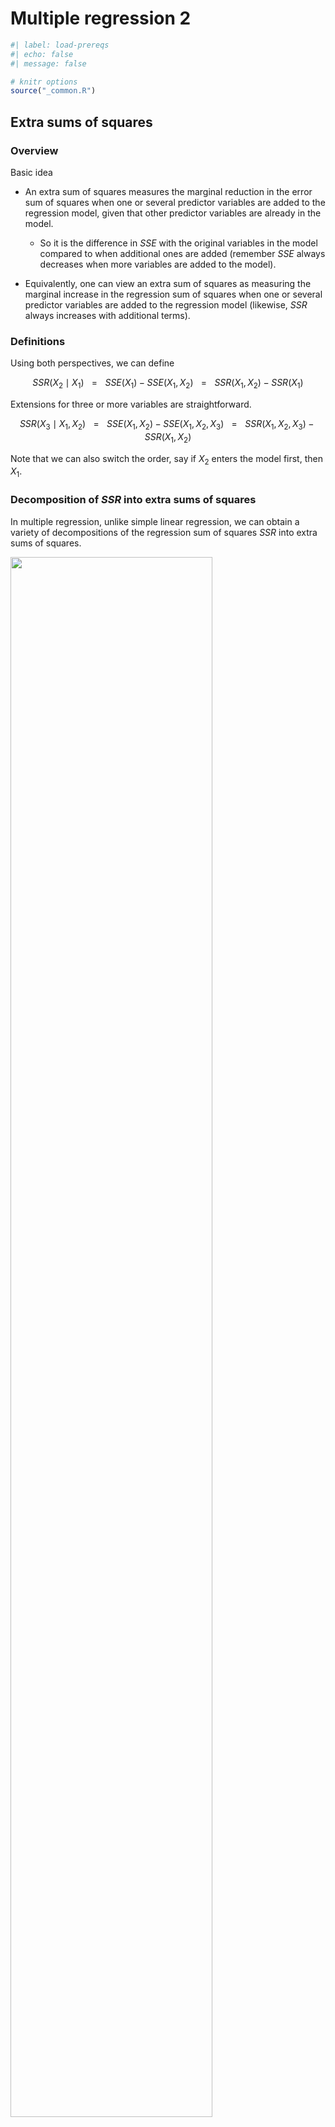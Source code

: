 # Multiple regression 2

```r
#| label: load-prereqs
#| echo: false
#| message: false

# knitr options
source("_common.R")

```

<!-- % define LaTeX macros (/shortcuts) -->

<!-- % define vector (without parentheses, so when writing out in like a definition) of the form X_1, ..., X_n, where X and n are variable. NOTE: to call use $\vecn{X}{n}$ -->

\newcommand{\vecn}[2]{#1_1, \ldots, #1_{#2}}

<!-- % shortcut for ~ 'Named dist ' in normal font with space before parameters would go -->

\newcommand{\follow}[1]{\sim \text{#1}\,}

<!-- % (followsp is short for 'follow special') shortcut that can be used for iid or ind ~ 'Named dist ' in normal font with space before parameters would go -->

\newcommand{\followsp}[2]{\overset{#1}\sim \text{#2}\,}

<!-- % define independence symbol (it basically makes two orthogonal symbols very close to each other. The number of \! controls the space between each of the orthogonal symbols) -->

\newcommand{\ind}{\perp \!\!\! \perp}

<!-- % shortcut for Cov(X,Y) with formatting for Cov -->

\newcommand{\cov}[1]{\mathrm{Cov}(#1)}

<!-- % shortcut for Corr(X,Y) with formatting for Corr -->

\newcommand{\corr}[1]{\mathrm{Corr}(#1)}

<!-- % shortcut for non-italic e in math mode -->

\newcommand{\e}{\mathrm{e}}

<!-- % shortcut for matrix notation -->

\newcommand{\mat}[3]{\underset{#2 \times #3}{\boldsymbol{#1}}}

## Extra sums of squares

### Overview

Basic idea

- An extra sum of squares measures the marginal reduction in the error sum of squares when one or several predictor variables are added to the regression model, given that other predictor variables are already in the model.

    - So it is the difference in $SSE$ with the original variables in the model compared to when additional ones are added (remember $SSE$ always decreases when more variables are added to the model).

- Equivalently, one can view an extra sum of squares as measuring the marginal increase in the regression sum of squares when one or several predictor variables are added to the regression model (likewise, $SSR$ always increases with additional terms).

### Definitions

Using both perspectives, we can define

$$SSR(X_2 \mid X_1) \hspace{10pt} = \hspace{10pt} SSE(X_1) - SSE(X_1, X_2)  \hspace{10pt} = \hspace{10pt} SSR(X_1, X_2) - SSR(X_1)$$

Extensions for three or more variables are straightforward. 

$$SSR(X_3 \mid X_1, X_2) \hspace{10pt} = \hspace{10pt} SSE(X_1, X_2) - SSE(X_1, X_2, X_3)  \hspace{10pt} = \hspace{10pt} SSR(X_1, X_2, X_3) - SSR(X_1, X_2)$$

Note that we can also switch the order, say if $X_2$ enters the model first, then $X_1$.

### Decomposition of $SSR$ into extra sums of squares

In multiple regression, unlike simple linear regression, we can obtain a variety of decompositions of the regression sum of squares $SSR$ into extra sums of squares.

![](files/images/ssr-decomposition-formulas.png){width="80%"}

![](files/images/ssr-decomposition-visualized.png){width="80%"}

![](files/images/ssr-many-decompositions.png){width="80%"}

It is obvious that the number of possible decompositions becomes vast as the number of $X$ variables in the regression model increases.

### ANOVA table containing decomposition of $SSR$

ANOVA tables can be constructed containing decompositions of the regression sum of squares into extra sums of squares.

![](files/images/ssr-decomposition-anova-table.png){width="80%"}


Note that each extra sum of squares involving a single extra $X$ variable has associated with it one degree of freedom. The resulting mean squares are constructed as usual.

$$MSR(X_2 \mid X_1) = \frac{SSR(X_2 \mid X_1)}{1}$$

Extra sums of squares involving two extra $X$ variables, such as $SSR(X_2, X_3 \mid X_1)$, have two degrees of freedom associated with them. This follows because we can express such an extra sum of squares as a sum of two extra sums of squares, each associated with one df. For example, by definition of the extra sums of squares, we have

$$SSR(X_2, X_3 \mid X_1) = SSR(X_2 \mid X_1) + SSR(X_3 \mid X_1, X_2)$$

The mean square is therefore obtained as follows:

$$MSR(X_2, X_3 \mid X_1) = \frac{SSR(X_2, X_3 \mid X_1)}{2}$$

Many computer regression packages provide decompositions of $SSR$ into single-degree-of-freedom extra sums of squares, usually in the order in which the $X$ variables are entered into the model. Thus, if the $X$ variables are entered in the order $X_1$, $X_2$, $X_3$, the extra Sums of squares given in the output are:

$$
\begin{align*}
&SSR(X_1)\\
&SSR(X_2 \mid X_1)\\
&SSR(X_3 \mid X_1, X_2)\\
\end{align*}
$$

If an extra sum of squares involving several extra $X$ variables is desired, it can be obtained by summing appropriate single-degree-of-freedom extra sums of squares.

The reason why extra sums of squares are of interest is that they occur in a variety of tests about regression coefficients where the question of concern is whether certain $X$ variables can be dropped from the regression model.

Demo

```r

# NOTE: generating a single dataset to use for many of the following examples

# generate predictor data
# -> num_x number of base predictors (assumed known; generated from same dist)
# -> num_noise unimportant predictors (placed at end)
n <- 50
num_x <- 2
num_noise <- 1
X <- sapply(1:(num_x+num_noise), function(i) {rnorm(n = n, mean = 0, sd = 3)}) %>%
  cbind(rep(1, n), .)

# set betas according to which ones are noise (and intercept)
betas <- c(1, rep(2, num_x), rep(0, num_noise))

# generate mean response and add random error
Y <- X %*% betas + rnorm(n, mean = 0, sd = 3)

```

Verify the $SS$ given in `anova()` are conditional.

```r

# combine data
data_sample <- cbind(Y, X[, -1]) %>% 
  data.frame
colnames(data_sample) <- c("Y", paste0("X", 1:sum(num_x, num_noise)))

# fit models
mod_1 <- lm(Y ~ X1, data_sample)
mod_12 <- lm(Y ~ X1 + X2, data_sample)
mod_123 <- lm(Y ~ X1 + X2 + X3, data_sample)

# get anova table
anova(mod_123) %>% tidy

# verify conditional sum of squares

# -> just X1 in the model
compare(mod_123 %>% anova %>% tidy %>% filter(term == "X1") %>% pull(sumsq),
        mod_1 %>% anova %>% tidy %>% filter(term == "X1") %>% pull(sumsq))

# X2 in the model after X1 already in model
compare(mod_123 %>% anova %>% tidy %>% filter(term == "X2") %>% pull(sumsq),
        mod_12 %>% anova %>% tidy %>% filter(term == "X2") %>% pull(sumsq))

```

## Use of extra sums of squares in tests for regression coefficients

![](files/images/test-betak-ss.png){width="80%"}

- The $F^*$ test statistic here to test whether or not $\beta_k = 0$ is called a *partial F test statistic *to distinguish it from the *overall* $F^*$ *statistic* that @sec-f-test-overall for testing whether *all* $\beta_k = 0$.

![](files/images/test-several-betak-ss.png){width="80%"}

Note

- For testing whether a single $\beta_k$ equals zero, two equivalent test statistics are available: the $t^*$ test statistic and the $F^*$ general linear test statistic.

- When testing whether several $\beta_k$ equal zero, only the general linear test statistic $F^*$ is available.

Demo

- Verify $(t^*)^2 = F^*$

```r

# verify t-stat^2 = F-stat for SAME order of model
t_stat <- mod_12 %>% tidy %>% filter(term == "X2") %>% pull(statistic) # middle step cause compare() being weird
compare(t_stat %>% raise_to_power(2),
        mod_12 %>% anova %>% tidy %>% filter(term == "X2") %>% pull(statistic))

```

## Summary of tests concerning regression coefficients

![](files/images/summary-tests-reg-coefs.png){width="80%"}

Verify order doesn't matter for estimates / t-tests, but order (in the sense of what is already included in the model does matter).

```r

# verify order doesn't matter for t-tests

# fit model in different order
mod_21 <- lm(Y ~ X2 + X1, data_sample)

# same estimate and t-test statistic
compare(mod_12 %>% tidy %>% arrange(term), mod_21 %>% tidy %>% arrange(term))

# just different decomposition of SS
compare(mod_12 %>% anova %>% tidy %>% arrange(term),
        mod_21 %>% anova %>% tidy %>% arrange(term))

# verify what is included previpously in model matters for F tests

# -> same order model is necessary because F-test is different for X2 | X1 (second) vs X2 (first) --> should be different
compare(mod_12 %>% anova %>% tidy %>% filter(term == "X2") %>% pull(statistic),
        mod_21 %>% anova %>% tidy %>% filter(term == "X2") %>% pull(statistic))

# but X3 | X1, X2 should be same as X3 | X2, X1
mod_213 <- lm(Y ~ X2 + X1 + X3, data_sample)

compare(mod_123 %>% anova %>% tidy %>% filter(term == "X3") %>% pull(statistic),
        mod_213 %>% anova %>% tidy %>% filter(term == "X3") %>% pull(statistic))

```

## Coefficient of partial determination

The coefficient of multiple determination, $R^2$, measures the proportionate reduction in the variation of $Y$ achieved by the introduction of the entire set of $X$ variables considered in the model.

A coefficient of partial determination, in contrast, measures the marginal contribution of one $X$ variable when all others are already included in the model.

![](files/images/coef-partial-det.png){width="80%"}

Demo 

```r

# fit model with just X1
mod_1 <- lm(Y ~ X1, data_sample)

# use model with X1 and X2 (already fit from above)

# calculate R^2_{Y2|1} = SSR(X2|X1) / SSE(X1)
# -> reduction in SSE when X2 is added to the model relative to when only X1 in the model (just numerator in regression sum of squares perspective)
SSR_X2_given_X1 <- anova(mod_12) %>% tidy %>% filter(term == "X2") %>% pull(sumsq) 
SSE_X1 <- anova(mod_1) %>% tidy %>% filter(term == "Residuals") %>% pull(sumsq) 

# another way to calculate (from the comments)
# -> adjust X2 and Y for the linear relationship to X1 to just get the added affect of X2

# use mod_1

# regress X2 on X1
mod_X2X1 <- lm(X2 ~ X1, data_sample)

# regress residuals on each other
mod_resids <- lm(resid(mod_1) ~ resid(mod_X2X1))

# extract R^2
compare(SSR_X2_given_X1 / SSE_X1, mod_resids %>% glance %>% pull(r.squared))

# show added variable plot -> strong linear relationship is evident after adjusting for X1
plot(x = resid(mod_1), y = resid(mod_X2X1))

```

## Standardized regression model {#sec-standardized-reg-model}

NOTE: Writing notes here just to be aware of it, but not going to demo it cause doesn't seem to be standard practice in R.

### Overview 

A standardized form of the general multiple regression model @ge-lin-mod is employed to control roundoff errors in normal equations calculations and to permit comparisons ofthe estimated regression coefficients in common units.

Roundoff errors

- Roundoff errors tend to enter normal equations calculations primarily when the inverse of $\boldsymbol{X'X}$is taken. These are magnified when calculating $\boldsymbol{\beta}$ and other statistics.

- The danger of serious roundoff errors in $\boldsymbol{(X'X)}^{-1}$ is particularly great when (1) $\boldsymbol{X'X}$ has a determinant that is close to zero and/or (2) the elements of $\boldsymbol{X'X}$ differ substantially in order of magnitude (say 10 and 10^6.

- The transformation to obtain the standardized regression model, called the *correlation transformation*, makes all entries in the $\boldsymbol{X'X}$ matrix for the transformed variablesf all between -1 and 1 inclusive, so that the calculation of the inverse matrix becomes much less subject to roundoff errors due to dissimilar orders of magnitudes than with the original variables.

- Although, in order to avoid the computational difficulties inherent in inverting the $\boldsymbol{X'X}$ matrix, many statistical packages use an entirely different computational approach that involves decomposing the $\boldsymbol{X}$ matrix into a product of several matrices with special properties.

    - [Site](https://genomicsclass.github.io/book/pages/qr_and_regression.html) explaining QR decomposition and how it relates to LSE.

Lack of comparability of regression coefficients

- A second difficulty with the nonstandardized multiple model is that ordinarily regression coefficients cannot be compared because of differences in the units involved. For example if $X_1$ is in dollars and $X_2$ is in thousands of dollars, simply comparing the relative magnitudes of $\hat{\beta_1}$ and $\hat{\beta}_2$ to get an idea of importance can be misleading.

Correlation transformation

![](files/images/correlation-transformation.png){width="80%"}

- Use of the standardized variables above (the typical standardization process) without the correlation transformation modification above will lead to the same standardized regression coefficients resulting from the correlation-transformed variables. However, the elements of the $\boldsymbol{X'X}$ matrix will not then be bounded between -1 and 1.

Standardized regression model

![](files/images/standardized-reg-mod.png){width="50%"}

- Some more results about what the $\boldsymbol{\beta}$ is and some intermediate calculations.

## Multicollinearity and its effects

### Setup

In multiple regression analysis, the nature and significance of the relations between the predictor or explanatory variables and the response variable are often of particular interest Some questions frequently asked are:

1. What is the relative importance of the effects of the different predictor variables?

2. What is the magnitude of the effect of a given predictor variable on the response variable?

3. Can any predictor variable be dropped from the model because it has little or no effect on the response variable?

4. Should any predictor variables not yet included in the model be considered for possible inclusion?

If the predictor variables included in the model are (l) uncorrelated among themselves and (2) uncorrelated with any other predictor variables that are related to the response variable but are omitted from the model, relatively simple answers can be given to these questions. Unfortunately in non-experimental studies this is often not the case.

When the predictor variables are correlated among themselves, *multicollinearity* among them is said to exist. This creates a variety of problems, but we will first explore the uncorrelated case first.

### Uncorrelated predictor variables

Suppose we have two predictor variables, $X_1$ and $X_2$, which are uncorrelated.

Observation and results

- Observation: Estimated coefficient $\hat{\beta}_1$ will be the same REGARDLESS of whether $X_2$ is included in the model (in any order). Same for $\hat{\beta}_2$ and $X_1$.

    - *Generalized result: When the predictor variables are uncorrelated, the effects ascribed to them by a first-order regression model are the same no matter which other of these predictor variables are included in the model.*
    
    - This is a strong argument for controlled experiments whenever possible, since experimental control permits choosing the levels of the predictor variables so as to make these variables uncorrelated.
    
- Observation: The extra sum of squares $SSR(X_2 \mid X_1)$ equals the regression sum of squares $SSR(X_2)$ when only $X_2$ is in the regression model. Same for $X_1$.

    - *Generalized result: When two or more predictor variables are uncorrelated, the marginal contribution of one predictor variable in reducing the error sum of squares when the other predictor variables are in the model is exactly the same as when this predictor variable is in the model alone.*
    
   - Note that this can be seen in the formulas for the $\hat{\beta}_i$s.
   
Demo

::: panel-tabset

#### Perfectly uncorrelated

```r

# perfectly uncorrelated

# not sure how to generate or transform to perfectly uncorrelated predictor variables

# so using this found dataset (https://online.stat.psu.edu/stat501/lesson/12/12.2)
data_sample <- tribble(
  ~X1,	~X2, ~Y,
  -1,	1,	91,
  -1,	2,	107,
  -1,	3,	101,
  -1,	4,	121,
  -1,	5,	95,
  0,	7,	84,
  0,	8,	108,
  0,	9,	102,
  0,	10,	98,
  1,	1,	73,
  1,	2,	75,
  1,	3,	102,
  1,	4,	94,
  1,	5,	113
)
data_sample %>% select(starts_with("X")) %>% cor

```

```r

# fit models and compare coefficients
mod_1 <- lm(Y ~ X1, data_sample)
mod_12 <- lm(Y ~ X1 + X2, data_sample)
mod_2 <- lm(Y ~ X2, data_sample)

compare(mod_1 %>% tidy %>% filter(term == "X1") %>% pull(estimate),
        mod_12 %>% tidy %>% filter(term == "X1") %>% pull(estimate))

compare(mod_2 %>% tidy %>% filter(term == "X2") %>% pull(estimate),
        mod_12 %>% tidy %>% filter(term == "X2") %>% pull(estimate))

# compare extra sum of squares when variable included previously
compare(mod_2 %>% anova %>% tidy %>% filter(term == "X2") %>% pull(sumsq),
        mod_12 %>% anova %>% tidy %>% filter(term == "X2") %>% pull(sumsq))

```

#### Practically uncorrelated

```r

# practically uncorrelated

# try to generate uncorrelated predictor variables
n <- 50
mu <- c(0, 0)
sigma <- 3 * matrix(data = c(1,0,0,1), ncol = 2)
X <- MASS::mvrnorm(n = n, mu = mu, Sigma = sigma)
cor(X)
X %<>% cbind(rep(1, n), .)

# set betas according to which ones are noise (and intercept)
betas <- c(2, 2, 2)

# generate mean response and add random error
Y <- X %*% betas + rnorm(n, mean = 0, sd = 3)

```

```r

# combine data
data_sample <- cbind(Y, X[, -1]) %>% 
  data.frame
colnames(data_sample) <- c("Y", paste0("X", 1:(length(betas)-1)))

# fit models and compare coefficients
mod_1 <- lm(Y ~ X1, data_sample)
mod_12 <- lm(Y ~ X1 + X2, data_sample)

compare(mod_1 %>% tidy %>% filter(term == "X1") %>% pull(estimate),
        mod_12 %>% tidy %>% filter(term == "X1") %>% pull(estimate))

```

:::

### Perfectly correlated predictors

Results of trivial example from book: 

- For a model with two predictors, there is an infinite set of response functions (surfaces) that generate the same set of fitted values where they intersect, but totally different ones when not. 

Two implications of above example:

1. The perfect relation between $X_1$ and $X_2$ did not inhibit our ability to obtain a good fit to the data.

2. Since many different response functions provide the same good fit, we cannot interpret anyone set of regression coefficients as reflecting the effects of the different predictor variables 9in terms of magnitude and direction).

Demo

::: panel-tabset

#### Perfectly correlated

```r

# generate a single vector and transform
n <- 50
X <- rnorm(n, mean = 0, sd = 3) %>% data.frame(X1 = .)
X %<>% mutate(X2 = 3*X1)
cor(X)
X %<>% cbind(rep(1, n), .)

# set betas according to which ones are noise (and intercept)
betas <- c(2, 2, 2)

# generate mean response and add random error
Y <- as.matrix(X) %*% betas + rnorm(n, mean = 0, sd = 3)

```

```r

# combine data
data_sample <- cbind(Y, X[, -1]) %>% 
  data.frame
colnames(data_sample) <- c("Y", paste0("X", 1:(length(betas)-1)))

# fit model with both variables
mod_12 <- lm(Y ~ X1 + X2, data_sample)

summary(mod_12)

```

Second coefficient doesn't even get estimated.

#### Practically super correlated

```r

# generate a single vector and transform + slight noise
n <- 50
X <- rnorm(n, mean = 0, sd = 3) %>% data.frame(X1 = .)
X %<>% mutate(X2 = 3*X1)
X$X2 <- X$X2 + rnorm(n = n, mean = 0, sd = 0.01)
cor(X)
X %<>% cbind(rep(1, n), .)

# set betas according to which ones are noise (and intercept)
betas <- c(2, 2, 2)

# generate mean response and add random error
Y <- as.matrix(X) %*% betas + rnorm(n, mean = 0, sd = 3)

```

```r

# combine data
data_sample <- cbind(Y, X[, -1]) %>% 
  data.frame
colnames(data_sample) <- c("Y", paste0("X", 1:(length(betas)-1)))

# fit model with both variables
mod_12 <- lm(Y ~ X1 + X2, data_sample)

summary(mod_12)

```

Super inflated standard errors and wildly different estimates than the $\beta$s.

:::

### Effects of multicollinearity

Summary of related effects of multicollinearity

1. Multicollinearity doesn't affect prediction.

- The fact that some or all predictor variables are correlated among themselves does not, in general, inhibit our ability to obtain a good fit nor does it tend to affect inferences about mean responses or predictions of new observations, provided these inferences are made within the region of observations.

- $MSE$ still gets steadily reduced as more variables are added.

![](files/images/mse-highly-correlated.png){width="50%"}

- And the precision of fitted values within the range of the observations on the predictor variables does not worsen with the addition of correlated predictor variables into the regression model (even despite the inflated standard errors of the $\beta$s).

    - The essential reason for the stability is that the covariance between $\hat{\beta}_1$ and $\hat{\beta}_2$ is negative, which plays a strong counteracting influence to the increase in $s^2(\hat{\beta}_1)$, in determining the value of $s^2(\hat{Y}_h)$ as given below:
    
![](files/images/algebra-variance-estimated-mean.png){width="50%"}
   
2. Large standard errors in estimated regression coefficients.

- Estimated regression coefficients tend to have large sampling variability when the predictor variables are highly correlated $\Longrightarrow$ tend to vary widely from one sample to the next $\Longrightarrow$ only imprecise information may be available about the individual true regression coefficients.

![](files/images/st-errors-correlated-preds.png){width="50%"}

- Indeed, many of the estimated regression coefficients *individually* may be statistically not significant even though a definite statistical relation exists between the response variable and *the set of predictor variables*.

3. Cannot interpret estimated regression coefficients.

- The common interpretation of a regression coefficient as measuring the change in the expected value of the response variable when the given predictor variable is increased by one unit while all other predictor variables are held constant (aka the marginal effect) is not fully applicable when multicollinearity exists.

- It may be conceptually feasible to think of varying one predictor variable and the others constant, but it may not be possible in practice to do so for predictor variables that are highly correlated. For example, in a regression model for predicting crop yield from amount of rainfall and hours of sunshine, the relation between the two predictor variables makes it unrealistic to consider varying one while holding the other constant.
    
4. Magnitude (and sign) of estimated coefficients are conditional based on what is already in model.

- When predictor variables are correlated, the regression coefficient of anyone variable depends on which other predictor variables are included in the model and which ones are left out.

![](files/images/correlated-predictors-coefs.png){width="50%"}


- Thus, a regression coefficient does not reflect any inherent effect of the particular predictor variable on the response variable but only a marginal or partial effect, *given* whatever other correlated predictor variables are included in the model.
    
- Even have to be weary of predictors that are highly correlated with each other, even if some are omitted from the model.

4. Effects of variables are conditional based on what is already in model.

- When predictor variables are correlated, the marginal contribution of anyone predictor variable in reducing the error sum of squares varies, depending on which other variables are already in the regression model, just as for regression coefficients.

- For example, supppose $X_1$ and $X_2$ are highly correlated and $SSR(X_1) >> SSR(X_1 \mid X_2)$. The reason why $SSR(X_1 \mid X_2)$ is so small compared with $SSR(X1)$ is that $X_1$ and $X_2$ are highly correlated with each other and with the response variable. Thus, when $X_2$ is already in the regression model, the marginal contribution of $X_1$ in reducing the error sum of squares is comparatively small because $X_2$ contains much of the same information as $X_1$.

    - This can also be seen in the coefficient of partial determinations, which also behave erratically sample-to-sample when multiollinearity is present.
    
![](files/images/coefs-partial-det-correlated.png){width="50%"}

- When predictor variables are correlated, there is no unique sum of squares that can be ascribed to anyone predictor variable as reflecting its effect in reducing the total variation in $Y$. 

5. Mismatching results from simulataneuous inferences vs overall inference on coefficients.

![](files/images/effects-on-simulataneous-inference.png){width="80%"}

6. Unstable model fitting.

- As mentioned in {#sec-standardized-reg-model}, a near-zero determinant of $\boldsymbol{X'X}$ is a potential source of serious roundoff errors in normal equations calculations. Severe has the of making this determimant come close to zero. 
- Thus, under severe multicollineanty, the regression coefficients may be subject to large roundoff errors as well as large sampling variances $\Longrightarrow$ Should use correlation transformation or something akin.

### Need for more powerful diagnostics for multicollinearity

- As we have seen, multicollinearity among the predictor variables can have important consequences for interpreting and using a fitted regression model.

- The diagnostic tool considered here for identifying multicollinearity was the pairwise coefficients of simple correlation between the predictor variables; this is frequently helpful.

- Often, however, serious multicollinearity exists without being disclosed by the pairwise correlation coefficients. Later, we present a more powerful tool for identifying the existence of serious multicollinearity. Some remedial measures for lessening the effects of multicollinearity will be considered as well.

### Simulation

Simualtion to demo the affects of varying levels of multicollinearity.

```r
#| code-fold: true

# initialize simulation settings
# -> first the parameters of interest (that are variable)
# -> create all combos
# -> add in the constant settings
# -> arrange in a good order
# -> add simulation id column
# -> set row names equal to id (helps keep track of results later)
params <- expand.grid(rho_x = c(0, 0.25, 0.5, 0.75, 0.95)) %>% 
  mutate(n = 50,
         sigma_x = 3,
         beta_0 = 2,
         beta_1 = 2,
         beta_2 = 2,
         sigma = 5) %>%
  arrange(rho_x) %>% 
  bind_cols(data.frame(sim_id = 1:nrow(.)))
rownames(params) <- paste0("sim", params$sim_id)

# define function to run on each unique simulation setting
run_trial <- function(vec, vec_names, m = 1000) {
  
  # redefine arguments for easier reference
  names(vec) = vec_names
  rho_x = as.numeric(vec["rho_x"])
  n = as.numeric(vec["n"])
  sigma_x = as.numeric(vec["sigma_x"])
  beta_0 = as.numeric(vec["beta_0"])
  beta_1 = as.numeric(vec["beta_1"])
  beta_2 = as.numeric(vec["beta_2"])
  sigma = as.numeric(vec["sigma"])
  sim_id = as.numeric(vec["sim_id"])
  
  # initialize results vectors
  beta0_hat = rep(NA, m)
  beta1_hat = rep(NA, m)
  beta2_hat = rep(NA, m)
  se_beta1_hat = rep(NA, m)
  se_beta2_hat = rep(NA, m)
  beta1_t = rep(NA, m)
  beta2_t = rep(NA, m)
  MSE = rep(NA, m)
  R2 = rep(NA, m)
  R2_adj = rep(NA, m)


  # loop to simulate m models and extract summaries
  for (i in 1:m) {
    
    # generate X predictors according to specified correlation structure
    Sigma = sigma_x * matrix(data = c(1,rho_x,rho_x,1), ncol = 2)
    X = MASS::mvrnorm(n = n, mu = c(0, 0), Sigma = Sigma)
    X %<>% cbind(rep(1, n), .)
    
    # generate mean response and add random error
    Y = as.matrix(X) %*% c(beta_0, beta_1, beta_2) + rnorm(n, mean = 0, sd = sigma)
    
    # combine data
    data_sample = cbind(Y, X[, -1]) %>% 
      data.frame
    colnames(data_sample) = c("Y", paste0("X", 1:2))
    
    # fit model with both variables
    mod = lm(Y ~ X1 + X2, data_sample)
    
    # get summaries
    mod_summ <- broom::tidy(mod)
    mod_stats = broom::glance(mod)
    beta0_hat[i] = mod_summ %>% filter(term == "(Intercept)") %>% pull(estimate)
    beta1_hat[i] = mod_summ %>% filter(term == "X1") %>% pull(estimate)
    beta2_hat[i] = mod_summ %>% filter(term == "X2") %>% pull(estimate)
    se_beta1_hat[i] = mod_summ %>% filter(term == "X1") %>% pull(std.error)
    se_beta2_hat[i] = mod_summ %>% filter(term == "X2") %>% pull(std.error)
    beta1_t[i] = mod_summ %>% filter(term == "X1") %>% pull(statistic)
    beta2_t[i] = mod_summ %>% filter(term == "X2") %>% pull(statistic)
    MSE[i] = mod_stats$sigma^2
    R2[i] = mod_stats$r.squared
    R2_adj[i] = mod_stats$adj.r.squared

  }
  
  return(cbind(beta0_hat, beta1_hat, beta2_hat, se_beta1_hat, se_beta2_hat, beta1_t, beta2_t, MSE, R2, R2_adj, sim_id = sim_id))
  
}


# define function to run simulation and format results
simulation <- function(params, sim_function, iterations = 100, format_results = FALSE) {
  
  # run simulation for each parameter settings
  # -> have to transpose so that now each column is a parameter settings and convert to dataframe so can pass to map(), which needs a list
  results_raw = params %>% 
    t %>% 
    data.frame %>% 
    map(\(vec) sim_function(vec, vec_names = names(params), m = iterations), .progress = T)
  
  if (!format_results){
    
    return(results_raw)
    
  }else{
    
    # reformat results
    # -> convert each results matrix to a dataframe, then combine
    # -> attach the simulation settings to the results
    # -> pivot longer to have one column for the name of the summary measure and one for its value
    # -> convert parameters to factors for plot
    results = results_raw %>% 
      map(\(x) data.frame(x)) %>% 
      reduce(bind_rows) %>% 
      left_join(params, by = "sim_id") %>% 
      pivot_longer(cols = 1:(ncol(results_raw[[1]])-1),
                   names_to = "statistic",
                   values_to = "value") %>% 
      mutate(across(1:ncol(params), as.factor))
    return(results)
    
  }
  
}

# define function to plot standard results
plot_results <- function(res, stats) {
  
  res %>% 
  filter(statistic %in% stats) %>% 
    ggplot(aes(x = value,
               group = rho_x,
               color = rho_x,
               fill = rho_x),
           data = .) + 
    geom_density(alpha = 0.2) + 
    facet_wrap(statistic ~ .,
               scales = "free") 
  
}

```

```r

# run simulation
results <- simulation(params = params, sim_function = run_trial, iterations = 1000, format_results = TRUE)
head(results)

```

```r

# view results
plot_results(results, stats = c("beta0_hat", "beta1_hat", "beta2_hat"))

```

- All point estimates are unbiased.

```r

# view results
plot_results(results, stats = c("se_beta1_hat", "se_beta2_hat"))

```

- Lots more variable in standard errors of estimated coefficients for highly correlated predictors.

```r

# view results
plot_results(results, stats = c("beta1_t", "beta2_t"))

```

- Much less likely to reject marginal tests when there is multicollinearity.

```r

# view results
plot_results(results, stats = c("MSE", "R2", "R2_adj"))

```

- Multicollinearity doesn't affect $MSE$.

- Multicollinearity does cause an inflation of $R^2$ and $R^2_{adj}$.
